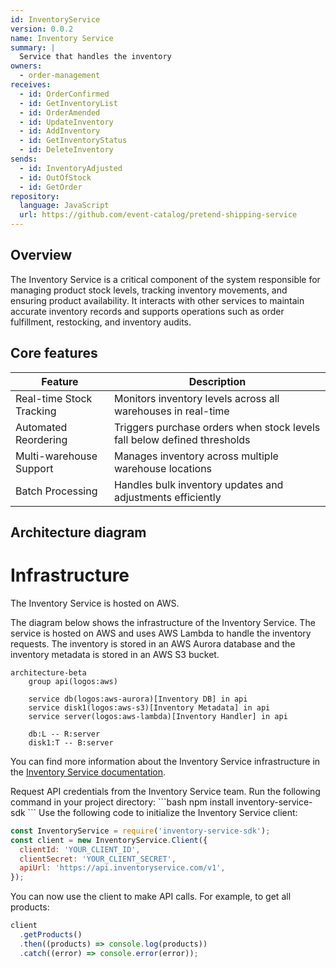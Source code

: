 ```yaml
---
id: InventoryService
version: 0.0.2
name: Inventory Service
summary: |
  Service that handles the inventory
owners:
  - order-management
receives:
  - id: OrderConfirmed
  - id: GetInventoryList
  - id: OrderAmended
  - id: UpdateInventory
  - id: AddInventory
  - id: GetInventoryStatus
  - id: DeleteInventory
sends:
  - id: InventoryAdjusted
  - id: OutOfStock
  - id: GetOrder
repository:
  language: JavaScript
  url: https://github.com/event-catalog/pretend-shipping-service
---
```



## Overview

The Inventory Service is a critical component of the system responsible for managing product stock levels, tracking inventory movements, and ensuring product availability. It interacts with other services to maintain accurate inventory records and supports operations such as order fulfillment, restocking, and inventory audits.

<Tiles>
  <Tile
    icon="DocumentIcon"
    href={`/docs/services/${frontmatter.id}/${frontmatter.version}/changelog`}
    title="View the changelog"
    description="Want to know the history of this service? View the change logs"
  />
  <Tile
    icon="UserGroupIcon"
    href="/docs/teams/full-stack"
    title="Contact the team"
    description="Any questions? Feel free to contact the owners"
  />
  <Tile
    icon="BoltIcon"
    href={`/visualiser/services/${frontmatter.id}/${frontmatter.version}`}
    title={`Sends ${frontmatter.sends.length} messages`}
    description="This service sends messages to downstream consumers"
  />
  <Tile
    icon="BoltIcon"
    href={`/visualiser/services/${frontmatter.id}/${frontmatter.version}`}
    title={`Receives ${frontmatter.receives.length} messages`}
    description="This service receives messages from other services"
  />
</Tiles>

## Core features

| Feature                  | Description                                                              |
| ------------------------ | ------------------------------------------------------------------------ |
| Real-time Stock Tracking | Monitors inventory levels across all warehouses in real-time             |
| Automated Reordering     | Triggers purchase orders when stock levels fall below defined thresholds |
| Multi-warehouse Support  | Manages inventory across multiple warehouse locations                    |
| Batch Processing         | Handles bulk inventory updates and adjustments efficiently               |

## Architecture diagram

<NodeGraph title="Hello world" />

<MessageTable format="all" limit={4} />

# Infrastructure

The Inventory Service is hosted on AWS.

The diagram below shows the infrastructure of the Inventory Service. The service is hosted on AWS and uses AWS Lambda to handle the inventory requests. The inventory is stored in an AWS Aurora database and the inventory metadata is stored in an AWS S3 bucket.

```mermaid
architecture-beta
    group api(logos:aws)

    service db(logos:aws-aurora)[Inventory DB] in api
    service disk1(logos:aws-s3)[Inventory Metadata] in api
    service server(logos:aws-lambda)[Inventory Handler] in api

    db:L -- R:server
    disk1:T -- B:server
```

You can find more information about the Inventory Service infrastructure in the [Inventory Service documentation](https://github.com/event-catalog/pretend-shipping-service/blob/main/README.md).

<Steps title="How to connect to Inventory Service">
  <Step title="Obtain API credentials">
    Request API credentials from the Inventory Service team.
  </Step>
  <Step title="Install the SDK">
    Run the following command in your project directory:
    ```bash
    npm install inventory-service-sdk
    ```
  </Step>
  <Step title="Initialize the client">
  Use the following code to initialize the Inventory Service client:

```js
const InventoryService = require('inventory-service-sdk');
const client = new InventoryService.Client({
  clientId: 'YOUR_CLIENT_ID',
  clientSecret: 'YOUR_CLIENT_SECRET',
  apiUrl: 'https://api.inventoryservice.com/v1',
});
```

  </Step>
  <Step title="Make API calls">
  
  You can now use the client to make API calls. For example, to get all products:

```js
client
  .getProducts()
  .then((products) => console.log(products))
  .catch((error) => console.error(error));
```

  </Step>
</Steps>

<Footer />
